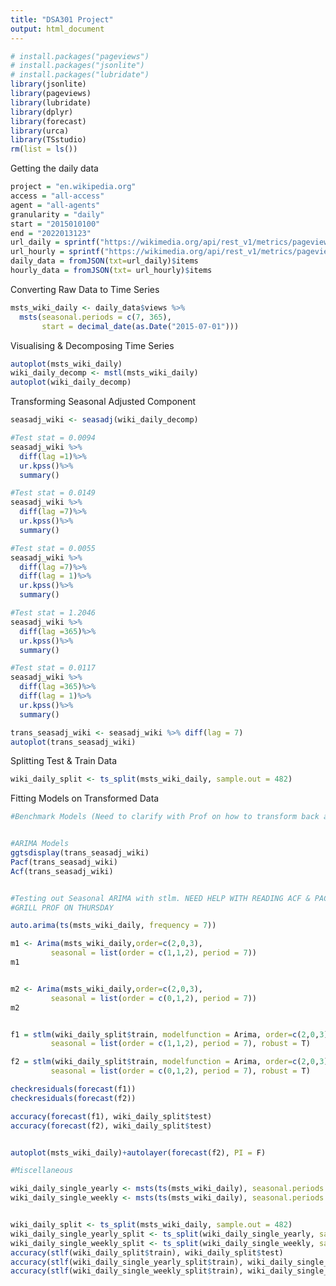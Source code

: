 ```yaml
---
title: "DSA301 Project"
output: html_document
---
```


```r
# install.packages("pageviews")
# install.packages("jsonlite")
# install.packages("lubridate")
library(jsonlite)
library(pageviews)
library(lubridate)
library(dplyr)
library(forecast)
library(urca)
library(TSstudio)
rm(list = ls())
```

Getting the daily data
```r
project = "en.wikipedia.org"
access = "all-access"
agent = "all-agents"
granularity = "daily"
start = "2015010100"
end = "2022013123"
url_daily = sprintf("https://wikimedia.org/api/rest_v1/metrics/pageviews/aggregate/%s/%s/%s/%s/%s/%s", project, access, agent, granularity, start, end)
url_hourly = sprintf("https://wikimedia.org/api/rest_v1/metrics/pageviews/aggregate/%s/%s/%s/%s/%s/%s", project, access, agent, "hourly", start, end)
daily_data = fromJSON(txt=url_daily)$items
hourly_data = fromJSON(txt= url_hourly)$items

```

Converting Raw Data to Time Series
```r
msts_wiki_daily <- daily_data$views %>% 
  msts(seasonal.periods = c(7, 365), 
       start = decimal_date(as.Date("2015-07-01")))
```

Visualising & Decomposing Time Series
```r
autoplot(msts_wiki_daily)
wiki_daily_decomp <- mstl(msts_wiki_daily)
autoplot(wiki_daily_decomp)
```

Transforming Seasonal Adjusted Component
```r
seasadj_wiki <- seasadj(wiki_daily_decomp)

#Test stat = 0.0094
seasadj_wiki %>% 
  diff(lag =1)%>%
  ur.kpss()%>%
  summary()

#Test stat = 0.0149 
seasadj_wiki %>% 
  diff(lag =7)%>%
  ur.kpss()%>%
  summary()

#Test stat = 0.0055
seasadj_wiki %>% 
  diff(lag =7)%>% 
  diff(lag = 1)%>%
  ur.kpss()%>%
  summary()

#Test stat = 1.2046
seasadj_wiki %>% 
  diff(lag =365)%>%
  ur.kpss()%>%
  summary()

#Test stat = 0.0117
seasadj_wiki %>% 
  diff(lag =365)%>% 
  diff(lag = 1)%>%
  ur.kpss()%>%
  summary()

trans_seasadj_wiki <- seasadj_wiki %>% diff(lag = 7)
autoplot(trans_seasadj_wiki)
```

Splitting Test & Train Data
```r
wiki_daily_split <- ts_split(msts_wiki_daily, sample.out = 482)
```


Fitting Models on Transformed Data
```r
#Benchmark Models (Need to clarify with Prof on how to transform back after we only apply differencing to seasonal adjusted component. Refer to Lecture 6 hmwk 2 code (he applied differencing to time series before decomposition))


#ARIMA Models
ggtsdisplay(trans_seasadj_wiki)
Pacf(trans_seasadj_wiki)
Acf(trans_seasadj_wiki)


#Testing out Seasonal ARIMA with stlm. NEED HELP WITH READING ACF & PACF!!! 
#GRILL PROF ON THURSDAY

auto.arima(ts(msts_wiki_daily, frequency = 7))

m1 <- Arima(msts_wiki_daily,order=c(2,0,3), 
         seasonal = list(order = c(1,1,2), period = 7))
m1


m2 <- Arima(msts_wiki_daily,order=c(2,0,3), 
         seasonal = list(order = c(0,1,2), period = 7))
m2


f1 = stlm(wiki_daily_split$train, modelfunction = Arima, order=c(2,0,3), 
         seasonal = list(order = c(1,1,2), period = 7), robust = T)

f2 = stlm(wiki_daily_split$train, modelfunction = Arima, order=c(2,0,3), 
         seasonal = list(order = c(0,1,2), period = 7), robust = T)

checkresiduals(forecast(f1))
checkresiduals(forecast(f2))

accuracy(forecast(f1), wiki_daily_split$test)
accuracy(forecast(f2), wiki_daily_split$test)


autoplot(msts_wiki_daily)+autolayer(forecast(f2), PI = F)

```


```r
#Miscellaneous

wiki_daily_single_yearly <- msts(ts(msts_wiki_daily), seasonal.periods = 365.25)
wiki_daily_single_weekly <- msts(ts(msts_wiki_daily), seasonal.periods = 7)


wiki_daily_split <- ts_split(msts_wiki_daily, sample.out = 482)
wiki_daily_single_yearly_split <- ts_split(wiki_daily_single_yearly, sample.out = 482)
wiki_daily_single_weekly_split <- ts_split(wiki_daily_single_weekly, sample.out = 482)
accuracy(stlf(wiki_daily_split$train), wiki_daily_split$test)
accuracy(stlf(wiki_daily_single_yearly_split$train), wiki_daily_single_yearly_split$test)
accuracy(stlf(wiki_daily_single_weekly_split$train), wiki_daily_single_weekly_split$test)
```

